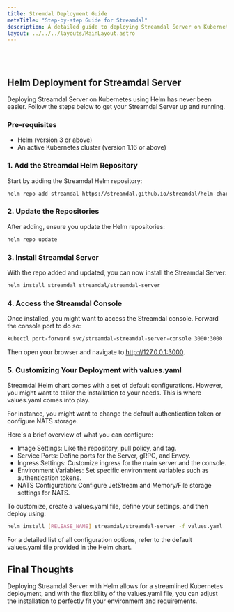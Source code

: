 ```yaml
---
title: Stremdal Deployment Guide
metaTitle: "Step-by-step Guide for Streamdal"
description: A detailed guide to deploying Streamdal Server on Kubernetes, Docker, and AWS.
layout: ../../../layouts/MainLayout.astro
---
```

<br />
<br />

## Helm Deployment for Streamdal Server

Deploying Streamdal Server on Kubernetes using Helm has never been easier. Follow the steps below to get your Streamdal Server up and running.

### **Pre-requisites**

- Helm (version 3 or above)
- An active Kubernetes cluster (version 1.16 or above)

### **1. Add the Streamdal Helm Repository**

Start by adding the Streamdal Helm repository:

```bash
helm repo add streamdal https://streamdal.github.io/streamdal/helm-charts/streamdal-server
```

### **2. Update the Repositories**
After adding, ensure you update the Helm repositories:

```bash
helm repo update
```
### **3. Install Streamdal Server**
With the repo added and updated, you can now install the Streamdal Server:

```bash
helm install streamdal streamdal/streamdal-server
```

### **4. Access the Streamdal Console**

Once installed, you might want to access the Streamdal console. Forward the console port to do so:

```bash
kubectl port-forward svc/streamdal-streamdal-server-console 3000:3000 
```

Then open your browser and navigate to http://127.0.0.1:3000.

### **5. Customizing Your Deployment with values.yaml**

Streamdal Helm chart comes with a set of default configurations. However, you might want to tailor the installation to your needs. This is where values.yaml comes into play.

For instance, you might want to change the default authentication token or configure NATS storage.

Here's a brief overview of what you can configure:

* Image Settings: Like the repository, pull policy, and tag.
* Service Ports: Define ports for the Server, gRPC, and Envoy.
* Ingress Settings: Customize ingress for the main server and the console.
* Environment Variables: Set specific environment variables such as authentication tokens.
* NATS Configuration: Configure JetStream and Memory/File storage settings for NATS.


To customize, create a values.yaml file, define your settings, and then deploy using:

```bash
helm install [RELEASE_NAME] streamdal/streamdal-server -f values.yaml
```

For a detailed list of all configuration options, refer to the default values.yaml file provided in the Helm chart.

## Final Thoughts
Deploying Streamdal Server with Helm allows for a streamlined Kubernetes deployment, and with the flexibility of the values.yaml file, you can adjust the installation to perfectly fit your environment and requirements.